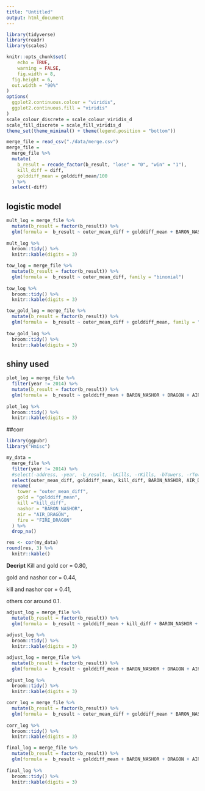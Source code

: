 ```yaml
---
title: "Untitled"
output: html_document
---
```


```r
library(tidyverse)
library(readr)
library(scales)

knitr::opts_chunk$set(
	echo = TRUE,
	warning = FALSE,
	fig.width = 8, 
  fig.height = 6,
  out.width = "90%"
)
options(
  ggplot2.continuous.colour = "viridis",
  ggplot2.continuous.fill = "viridis"
)
scale_colour_discrete = scale_colour_viridis_d
scale_fill_discrete = scale_fill_viridis_d
theme_set(theme_minimal() + theme(legend.position = "bottom"))
```

```r
merge_file = read_csv("./data/merge.csv")
merge_file =
  merge_file %>% 
  mutate(
    b_result = recode_factor(b_result, "lose" = "0", "win" = "1"),
    kill_diff = diff,
    golddiff_mean = golddiff_mean/100
  ) %>% 
  select(-diff)
```

## logistic model

```r
mult_log = merge_file %>% 
  mutate(b_result = factor(b_result)) %>% 
  glm(formula =  b_result ~ outer_mean_diff + golddiff_mean + BARON_NASHOR + DRAGON + RIFT_HERALD + AIR_DRAGON + EARTH_DRAGON + ELDER_DRAGON + WATER_DRAGON + FIRE_DRAGON + kill_diff, family = "binomial")
 
mult_log %>% 
  broom::tidy() %>% 
  knitr::kable(digits = 3)

```

```r
tow_log = merge_file %>% 
  mutate(b_result = factor(b_result)) %>% 
  glm(formula =  b_result ~ outer_mean_diff, family = "binomial")
 
tow_log %>% 
  broom::tidy() %>% 
  knitr::kable(digits = 3)
```


```r
tow_gold_log = merge_file %>% 
  mutate(b_result = factor(b_result)) %>% 
  glm(formula =  b_result ~ outer_mean_diff + golddiff_mean, family = "binomial")
 
tow_gold_log %>% 
  broom::tidy() %>% 
  knitr::kable(digits = 3)
```

## shiny used

```r
plot_log = merge_file %>% 
  filter(year != 2014) %>% 
  mutate(b_result = factor(b_result)) %>% 
  glm(formula =  b_result ~ golddiff_mean + BARON_NASHOR + DRAGON + AIR_DRAGON + EARTH_DRAGON + WATER_DRAGON + FIRE_DRAGON + kill_diff, family = "binomial")
 
plot_log %>% 
  broom::tidy() %>% 
  knitr::kable(digits = 3)
```

##corr

```r
library(ggpubr)
library("Hmisc")

my_data =
  merge_file %>% 
  filter(year != 2014) %>% 
  #select(-address, -year, -b_result, -bKills, -rKills, -bTowers, -rTowers) %>% #
  select(outer_mean_diff, golddiff_mean, kill_diff, BARON_NASHOR, AIR_DRAGON, FIRE_DRAGON) %>%
  rename(
    tower = "outer_mean_diff",
    gold = "golddiff_mean",
    kill ="kill_diff",
    nashor = "BARON_NASHOR",
    air = "AIR_DRAGON",
    fire = "FIRE_DRAGON"
  ) %>% 
  drop_na()

res <- cor(my_data)
round(res, 3) %>% 
  knitr::kable()
```

**Decript**
Kill and gold  cor = 0.80,

gold and nashor cor = 0.44,

kill and nashor cor = 0.41,

others cor around 0.1.

```r
adjust_log = merge_file %>% 
  mutate(b_result = factor(b_result)) %>% 
  glm(formula =  b_result ~ golddiff_mean + kill_diff + BARON_NASHOR + DRAGON + AIR_DRAGON + EARTH_DRAGON + WATER_DRAGON + FIRE_DRAGON, family = "binomial")
 
adjust_log %>% 
  broom::tidy() %>% 
  knitr::kable(digits = 3)
```

```r
adjust_log = merge_file %>% 
  mutate(b_result = factor(b_result)) %>% 
  glm(formula =  b_result ~ golddiff_mean + BARON_NASHOR + DRAGON + AIR_DRAGON + EARTH_DRAGON + WATER_DRAGON + FIRE_DRAGON, family = "binomial")
 
adjust_log %>% 
  broom::tidy() %>% 
  knitr::kable(digits = 3)
```


```r
corr_log = merge_file %>% 
  mutate(b_result = factor(b_result)) %>% 
  glm(formula =  b_result ~ outer_mean_diff + golddiff_mean * BARON_NASHOR * kill_diff + DRAGON + AIR_DRAGON + EARTH_DRAGON + WATER_DRAGON + FIRE_DRAGON + outer_mean_diff:golddiff_mean, family = "binomial")
 
corr_log %>% 
  broom::tidy() %>% 
  knitr::kable(digits = 3)
```

```r
final_log = merge_file %>% 
  mutate(b_result = factor(b_result)) %>% 
  glm(formula =  b_result ~ golddiff_mean + BARON_NASHOR + DRAGON + AIR_DRAGON + EARTH_DRAGON + WATER_DRAGON + FIRE_DRAGON +golddiff_mean:BARON_NASHOR, family = "binomial")
 
final_log %>% 
  broom::tidy() %>% 
  knitr::kable(digits = 3)
```


